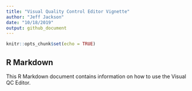 ```yaml
---
title: "Visual Quality Control Editor Vignette"
author: "Jeff Jackson"
date: "10/18/2019"
output: github_document
---
```


```r
knitr::opts_chunk$set(echo = TRUE)
```

## R Markdown

This R Markdown document contains information on how to use the Visual QC Editor.

